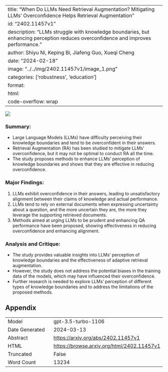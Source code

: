 
---
title: "When Do LLMs Need Retrieval Augmentation? Mitigating LLMs' Overconfidence Helps Retrieval Augmentation"
id: "2402.11457v1"
description: "LLMs struggle with knowledge boundaries, but enhancing perception reduces overconfidence and improves performance."
author: Shiyu Ni, Keping Bi, Jiafeng Guo, Xueqi Cheng
date: "2024-02-18"
image: "../../img/2402.11457v1/image_1.png"
categories: ['robustness', 'education']
format:
  html:
    code-overflow: wrap
---

![](../../img/2402.11457v1/image_1.png)

### Summary:
- Large Language Models (LLMs) have difficulty perceiving their knowledge boundaries and tend to be overconfident in their answers.
- Retrieval Augmentation (RA) has been studied to mitigate LLMs' overconfidence, but it may not be optimal to conduct RA all the time.
- The study proposes methods to enhance LLMs' perception of knowledge boundaries and shows that they are effective in reducing overconfidence.

### Major Findings:
1. LLMs exhibit overconfidence in their answers, leading to unsatisfactory alignment between their claims of knowledge and actual performance.
2. LLMs tend to rely on external documents when expressing uncertainty about a question, and the more uncertain they are, the more they leverage the supporting retrieved documents.
3. Methods aimed at urging LLMs to be prudent and enhancing QA performance have been proposed, showing effectiveness in reducing overconfidence and enhancing alignment.

### Analysis and Critique:
- The study provides valuable insights into LLMs' perception of knowledge boundaries and the effectiveness of adaptive retrieval augmentation.
- However, the study does not address the potential biases in the training data of the models, which may have influenced their overconfidence.
- Further research is needed to explore LLMs' perception of different types of knowledge boundaries and to address the limitations of the proposed methods.

## Appendix

|          |          |
|----------|----------|
| Model     | gpt-3.5-turbo-1106       |
| Date Generated     | 2024-03-13       |
| Abstract | [https://arxiv.org/abs/2402.11457v1](https://arxiv.org/abs/2402.11457v1)        |
| HTML     | [https://browse.arxiv.org/html/2402.11457v1](https://browse.arxiv.org/html/2402.11457v1)       |
| Truncated       | False       |
| Word Count       | 13234       |